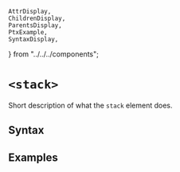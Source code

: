    AttrDisplay,
    ChildrenDisplay,
    ParentsDisplay,
    PtxExample,
    SyntaxDisplay,
} from "../../../components";

# `<stack>`

Short description of what the `stack` element does.

## Syntax

<SyntaxDisplay name="stack" />

## Examples

    